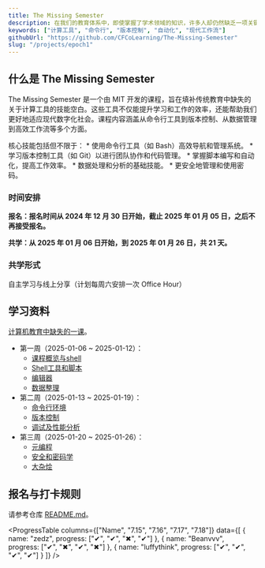 ```yaml
---
title: The Missing Semester
description: 在我们的教育体系中，即使掌握了学术领域的知识，许多人却仍然缺乏一项关键技能：如何高效地使用计算工具解决实际问题。这些技能往往被忽视，却是每位现代学习者和职业人士不可或缺的基础——这就是 The Missing Semester 所关注的主题。
keywords: ["计算工具", "命令行", "版本控制", "自动化", "现代工作流"]
githubUrl: "https://github.com/CFCoLearning/The-Missing-Semester"
slug: "/projects/epoch1"
---
```


## 什么是 The Missing Semester

The Missing Semester 是一个由 MIT 开发的课程，旨在填补传统教育中缺失的关于计算工具的技能空白。这些工具不仅能提升学习和工作的效率，还能帮助我们更好地适应现代数字化社会。课程内容涵盖从命令行工具到版本控制、从数据管理到高效工作流等多个方面。

核心技能包括但不限于：
	* 使用命令行工具（如 Bash）高效导航和管理系统。
	* 学习版本控制工具（如 Git）以进行团队协作和代码管理。
	* 掌握脚本编写和自动化，提高工作效率。
	* 数据处理和分析的基础技能。
	* 更安全地管理和使用密码。

### 时间安排

**报名：报名时间从 2024 年 12 月 30 日开始，截止 2025 年 01 月 05 日，之后不再接受报名。**

**共学：从 2025 年 01 月 06 日开始，到 2025 年 01 月 26 日，共 21 天。**

### 共学形式

自主学习与线上分享（计划每周六安排一次 Office Hour）

## 学习资料

[计算机教育中缺失的一课](https://missing-semester-cn.github.io/)。

* 第一周（2025-01-06 ~ 2025-01-12）：
	* [课程概览与shell](https://missing-semester-cn.github.io/2020/course-shell/)
	* [Shell工具和脚本](https://missing-semester-cn.github.io/2020/shell-tools/)
	* [编辑器](https://missing-semester-cn.github.io/2020/editors/)
	* [数据整理](https://missing-semester-cn.github.io/2020/data-wrangling/)
* 第二周（2025-01-13 ~ 2025-01-19）：
	* [命令行环境](https://missing-semester-cn.github.io/2020/command-line/)
	* [版本控制](https://missing-semester-cn.github.io/2020/version-control/)
	* [调试及性能分析](https://missing-semester-cn.github.io/2020/debugging-profiling/)
* 第三周（2025-01-20 ~ 2025-01-26）：
	* [元编程](https://missing-semester-cn.github.io/2020/metaprogramming/)
	* [安全和密码学](https://missing-semester-cn.github.io/2020/security/)
	* [大杂烩](https://missing-semester-cn.github.io/2020/potpourri/)

## 报名与打卡规则
请参考仓库 [README.md](https://github.com/CFCoLearning/The-Missing-Semester)。

<ProgressTable
  columns={["Name", "7.15", "7.16", "7.17", "7.18"]}
  data={[
    { name: "zedz", progress: ["✔", "✔", "✖", "✔"] },
    { name: "Beanvvv", progress: ["✔", "✖", "✔", "✖"] },
    { name: "luffythink", progress: ["✔", "✔", "✔", "✔"] }
  ]}
/>
